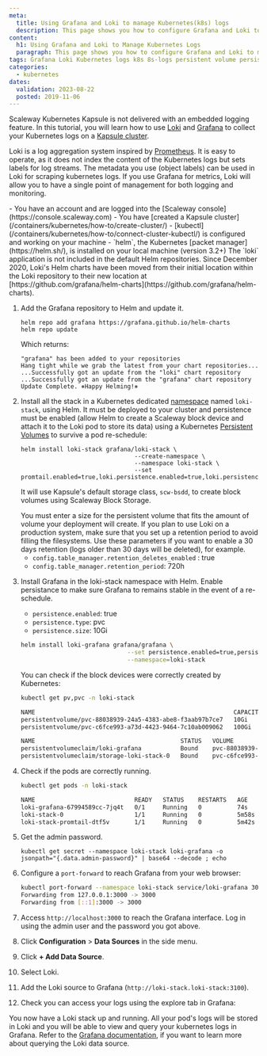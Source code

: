 ```yaml
---
meta:
  title: Using Grafana and Loki to manage Kubernetes(k8s) logs
  description: This page shows you how to configure Grafana and Loki to manage Kubernetes (k8s) logs
content:
  h1: Using Grafana and Loki to Manage Kubernetes Logs
  paragraph: This page shows you how to configure Grafana and Loki to manage Kubernetes (k8s) logs
tags: Grafana Loki Kubernetes logs k8s 8s-logs persistent volume persistent-volume
categories:
  - kubernetes
dates:
  validation: 2023-08-22
  posted: 2019-11-06
---
```


Scaleway Kubernetes Kapsule is not delivered with an embedded logging feature.
In this tutorial, you will learn how to use [Loki](https://grafana.com/oss/loki/) and [Grafana](https://grafana.com/) to collect your Kubernetes logs on a [Kapsule cluster](/containers/kubernetes/how-to/create-cluster).

Loki is a log aggregation system inspired by [Prometheus](https://prometheus.io/). It is easy to operate, as it does not index the content of the Kubernetes logs but sets labels for log streams. The metadata you use (object labels) can be used in Loki for scraping kubernetes logs. If you use Grafana for metrics, Loki will allow you to have a single point of management for both logging and monitoring.

<Macro id="iam-requirements" />

<Message type="requirement">
  - You have an account and are logged into the [Scaleway console](https://console.scaleway.com)
  - You have [created a Kapsule cluster](/containers/kubernetes/how-to/create-cluster/)
  - [kubectl](/containers/kubernetes/how-to/connect-cluster-kubectl/) is configured and working on your machine
  - `helm`, the Kubernetes [packet manager](https://helm.sh/), is installed on your local machine (version 3.2+)
</Message>

<Message type="important">
  The `loki` application is not included in the default Helm repositories.
  Since December 2020, Loki's Helm charts have been moved from their initial location within the Loki repository to their new location at [https://github.com/grafana/helm-charts](https://github.com/grafana/helm-charts).
</Message>

1. Add the Grafana repository to Helm and update it.
    ```
    helm repo add grafana https://grafana.github.io/helm-charts
    helm repo update
    ```

    Which returns:

    ```
    "grafana" has been added to your repositories
    Hang tight while we grab the latest from your chart repositories...
    ...Successfully got an update from the "loki" chart repository
    ...Successfully got an update from the "grafana" chart repository
    Update Complete. ⎈Happy Helming!⎈
    ```
2. Install all the stack in a Kubernetes dedicated [namespace](https://kubernetes.io/docs/concepts/overview/working-with-objects/namespaces/) named `loki-stack`, using Helm. It must be deployed to your cluster and persistence must be enabled (allow Helm to create a Scaleway block device and attach it to the Loki pod to store its data) using a Kubernetes [Persistent Volumes](https://kubernetes.io/docs/concepts/storage/persistent-volumes/) to survive a pod re-schedule:
    ```
    helm install loki-stack grafana/loki-stack \
                                    --create-namespace \
                                    --namespace loki-stack \
                                    --set promtail.enabled=true,loki.persistence.enabled=true,loki.persistence.size=100Gi
    ```

    It will use Kapsule's default storage class, `scw-bsdd`, to create block volumes using Scaleway Block Storage.

    <Message type="important">
      You must enter a size for the persistent volume that fits the amount of volume your deployment will create.
    </Message>

    <Message type="note">
      If you plan to use Loki on a production system, make sure that you set up a retention period to avoid filling the filesystems. Use these parameters if you want to enable a 30 days retention (logs older than 30 days will be deleted), for example.
    </Message> 

    - `config.table_manager.retention_deletes_enabled` : true
    - `config.table_manager.retention_period`: 720h
3. Install Grafana in the loki-stack namespace with Helm. Enable persistance to make sure Grafana to remains stable in the event of a re-schedule.
    - `persistence.enabled`: true
    - `persistence.type`: pvc
    - `persistence.size`: 10Gi

    ```bash
    helm install loki-grafana grafana/grafana \
                                  --set persistence.enabled=true,persistence.type=pvc,persistence.size=10Gi \
                                  --namespace=loki-stack
    ```

    You can check if the block devices were correctly created by Kubernetes:

    ```bash no-copy
    kubectl get pv,pvc -n loki-stack

    NAME                                                        CAPACITY   ACCESS MODES   RECLAIM POLICY   STATUS   CLAIM                             STORAGECLASS   REASON   AGE
    persistentvolume/pvc-88038939-24a5-4383-abe8-f3aab97b7ce7   10Gi       RWO            Delete           Bound    loki-stack/loki-grafana           scw-bssd                18s
    persistentvolume/pvc-c6fce993-a73d-4423-9464-7c10ab009062   100Gi      RWO            Delete           Bound    loki-stack/storage-loki-stack-0   scw-bssd                4m30s

    NAME                                         STATUS   VOLUME                                     CAPACITY   ACCESS MODES   STORAGECLASS   AGE
    persistentvolumeclaim/loki-grafana           Bound    pvc-88038939-24a5-4383-abe8-f3aab97b7ce7   10Gi       RWO            scw-bssd       19s
    persistentvolumeclaim/storage-loki-stack-0   Bound    pvc-c6fce993-a73d-4423-9464-7c10ab009062   100Gi      RWO            scw-bssd       5m3s
    ```
4. Check if the pods are correctly running.
    ```bash no-copy
    kubectl get pods -n loki-stack

    NAME                            READY   STATUS    RESTARTS   AGE
    loki-grafana-67994589cc-7jq4t   0/1     Running   0          74s
    loki-stack-0                    1/1     Running   0          5m58s
    loki-stack-promtail-dtf5v       1/1     Running   0          5m42s
    ```
5. Get the admin password.
    ```
    kubectl get secret --namespace loki-stack loki-grafana -o jsonpath="{.data.admin-password}" | base64 --decode ; echo
    ```
6. Configure a `port-forward` to reach Grafana from your web browser:
    ```bash no-copy
    kubectl port-forward --namespace loki-stack service/loki-grafana 3000:80
    Forwarding from 127.0.0.1:3000 -> 3000
    Forwarding from [::1]:3000 -> 3000
    ```
7. Access `http://localhost:3000` to reach the Grafana interface. Log in using the admin user and the password you got above.
    <Lightbox src="scaleway-loki1.webp" alt="" />
8. Click **Configuration** > **Data Sources** in the side menu.
9. Click **+ Add Data Source**.
10. Select Loki.
11. Add the Loki source to Grafana (`http://loki-stack.loki-stack:3100`).
    <Lightbox src="scaleway-loki2.webp" alt="" />
12. Check you can access your logs using the explore tab in Grafana:
    <Lightbox src="scaleway-loki3.webp" alt="" />

You now have a Loki stack up and running. All your pod's logs will be stored in Loki and you will be able to view and query your kubernetes logs in Grafana. Refer to the [Grafana documentation](https://grafana.com/docs/features/datasources/loki/), if you want to learn more about querying the Loki data source.
